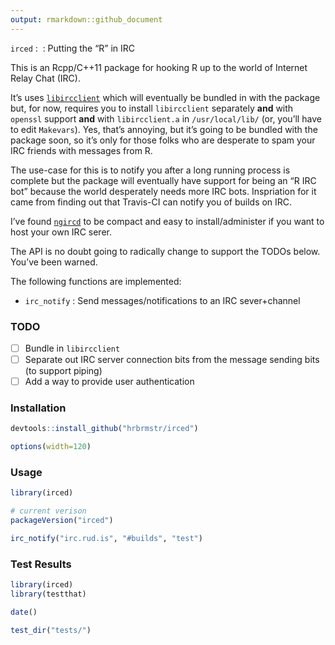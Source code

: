 ```yaml
---
output: rmarkdown::github_document
---
```


`irced` : \ˈɜrkt\ : Putting the "R" in IRC 

This is an Rcpp/C++11 package for hooking R up to the world of Internet Relay Chat (IRC).

It's uses [`libircclient`](http://www.ulduzsoft.com/libircclient/index.html) which will 
eventually be bundled in with the package but, for now, requires you to install 
`libircclient` separately **and** with `openssl` support **and** with `libircclient.a` in
`/usr/local/lib/` (or, you'll have to edit `Makevars`). Yes, that's annoying, but it's 
going to be bundled with the package soon, so it's only for those folks who are
desperate to spam your IRC friends with messages from R.

The use-case for this is to notify you after a long running process is complete but the
package will eventually have support for being an "R IRC bot" because the world desperately
needs more IRC bots. Inspriation for it came from finding out that Travis-CI can notify
you of builds on IRC.

I've found [`ngircd`](https://ngircd.barton.de) to be compact and easy to install/administer if 
you want to host your own IRC serer.

The API is no doubt going to radically change to support the TODOs below. You've been warned.

The following functions are implemented:

- `irc_notify` : Send messages/notifications to an IRC sever+channel

### TODO

- [ ] Bundle in `libircclient`
- [ ] Separate out IRC server connection bits from the message sending bits (to support piping)
- [ ] Add a way to provide user authentication

### Installation

```r
devtools::install_github("hrbrmstr/irced")
```

```r
options(width=120)
```

### Usage

```r
library(irced)

# current verison
packageVersion("irced")
```
```r
irc_notify("irc.rud.is", "#builds", "test")
```

### Test Results

```r
library(irced)
library(testthat)

date()

test_dir("tests/")
```

